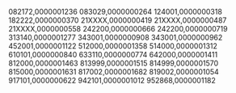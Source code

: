 082172,0000001236
083029,0000000264
124001,0000000318
182222,0000000370
21XXXX,0000000419
21XXXX,0000000487
21XXXX,0000000558
242200,0000000666
242200,0000000719
313140,0000001277
343001,0000000908
343001,0000000962
452001,0000001122
512000,0000001358
514000,0000001312
610101,0000000840
633110,0000000774
642000,0000001411
812000,0000001463
813999,0000001515
814999,0000001570
815000,0000001631
817002,0000001682
819002,0000001054
917101,0000000622
942101,0000001012
952868,0000001182
